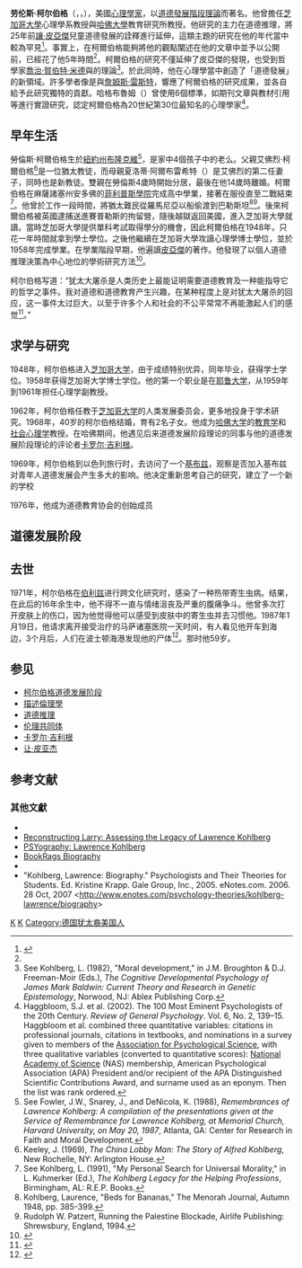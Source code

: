 {{Infobox scientist
| name          = 劳伦斯·柯尔伯格
| birth_date    = {{birth date|1927|10|25|df=y}}
| birth_place   = 美國紐約[[布隆克維|布隆克維]]
| death_date    = {{death date and age|1987|1|19|1927|10|25|df=y}}
| death_place   = 美國麻薩諸塞州[[溫斯羅普|溫斯羅普]]
| death_cause   = [[自殺|自殺]]
| occupation    = 心理學家 
| nationality   = 美國
| known_for     = [[柯爾伯格道德發展階段|柯爾伯格道德發展階段]]
| alma_mater    = 芝加哥大學（一年得到學士學位）
}}
'''劳伦斯·柯尔伯格'''（{{lang-en|Lawrence Kohlberg}}，{{IPAc-en|ˈ|k|oʊ|l|b|ər|g}}，{{bd|1927年|10月25日|1987年|1月19日}}），美國[[心理學家|心理學家]]，以[[柯爾伯格道德發展階段|道德發展階段理論]]而著名。他曾擔任[[芝加哥大學|芝加哥大學]]心理學系教授與[[哈佛大學|哈佛大學]]教育研究所教授。他研究的主力在道德推理，將25年前[[讓·皮亞傑|讓·皮亞傑]]兒童道德發展的詮釋進行延伸，這類主題的研究在他的年代當中較為罕見<ref name=AmePsy1>{{cite journal|last=Rest|first=James|author2=Clark Power |author3=Mary Brabeck |title=Lawrence Kohlberg (1927–1987)|journal=American Psychologist|date=May 1988|volume=43|series=5|pages=399–400|doi=10.1037/h0091958|url=http://journals2.scholarsportal.info.myaccess.library.utoronto.ca/tmp/2381564087173948650.pdf| accessdate=9 April 2012}}</ref>。事實上，在柯爾伯格能夠將他的觀點闡述在他的文章中並予以公開前，已經花了他5年時間<ref name=AmePsy1/>。柯爾伯格的研究不僅延伸了皮亞傑的發現，也受到哲學家[[喬治·賀伯特·米德|喬治·賀伯特·米德]]與{{link-en|詹姆斯·馬克·鮑德溫|James Mark Baldwin}}的理論<ref>See Kohlberg, L. (1982), "Moral development," in J.M. Broughton & D.J. Freeman-Moir (Eds.), ''The Cognitive Developmental Psychology of James Mark Baldwin: Current Theory and Research in Genetic Epistemology'', Norwood, NJ: Ablex Publishing Corp.</ref>。於此同時，他在心理學當中創造了「道德發展」的新領域。許多學者像是{{link-en|艾略特·圖列爾|Elliot Turiel}}與[[詹姆斯·雷斯特|詹姆斯·雷斯特]]，響應了柯爾伯格的研究成果，並各自給予此研究獨特的貢獻。哈格布魯姆（{{lang|en|Haggbloom}}）曾使用6個標準，如期刊文章與教材引用等進行實證研究，認定柯爾伯格為20世紀第30位最知名的心理學家<ref>Haggbloom, S.J. et al. (2002). The 100 Most Eminent Psychologists of the 20th Century. ''Review of General Psychology''. Vol. 6, No. 2, 139–15. Haggbloom et al. combined three quantitative variables: citations in professional journals, citations in textbooks, and nominations in a survey given to members of the [[Association_for_Psychological_Science|Association for Psychological Science]], with three qualitative variables (converted to quantitative scores): [[National_Academy_of_Science|National Academy of Science]] (NAS) membership, American Psychological Association (APA) President and/or recipient of the APA Distinguished Scientific Contributions Award, and surname used as an eponym. Then the list was rank ordered.</ref>。

== 早年生活 ==
勞倫斯·柯爾伯格生於[[紐約州|紐約州]][[布隆克維|布隆克維]]<ref>See Fowler, J.W., Snarey, J., and DeNicola, K. (1988), ''Remembrances of Lawrence Kohlberg: A compilation of the presentations given at the Service of Remembrance for Lawrence Kohlberg, at Memorial Church, Harvard University, on May 20, 1987'', Atlanta, GA: Center for Research in Faith and Moral Development.</ref>，是家中4個孩子中的老么。父親艾佛烈·柯爾伯格<ref>Keeley, J. (1969), ''The China Lobby Man: The Story of Alfred Kohlberg'', New Rochelle, NY: Arlington House.</ref>是一位猶太教徒，而母親夏洛蒂·阿爾布雷希特（{{lang|en|Charlotte Albrecht}}）是艾佛烈的第二任妻子，同時也是新教徒。雙親在勞倫斯4歲時開始分居，最後在他14歲時離婚。柯爾伯格在麻薩諸塞州安多佛的[[菲利普斯學院|菲利普斯學院]]完成高中學業，接著在{{link-en|美國商船隊|United States Merchant Marine}}服役直至二戰結束<ref>See Kohlberg, L. (1991), "My Personal Search for Universal Morality," in L. Kuhmerker (Ed.), ''The Kohlberg Legacy for the Helping Professions'', Birmingham, AL: R.E.P. Books.</ref>。他曾於{{link-en|哈伽拿|Haganah}}工作一段時間，將猶太難民從羅馬尼亞以船偷渡到巴勒斯坦<ref>Kohlberg, Laurence, "Beds for Bananas," The Menorah Journal, Autumn 1948, pp. 385-399.</ref><ref>Rudolph W. Patzert, Running the Palestine Blockade, Airlife Publishing: Shrewsbury, England, 1994.</ref>。後來柯爾伯格被英國逮捕送進賽普勒斯的拘留營，隨後越獄返回美國，進入芝加哥大學就讀。當時芝加哥大學提供單科考試取得學分的機會，因此柯爾伯格在1948年，只花一年時間就拿到學士學位。之後他繼續在芝加哥大學攻讀心理學博士學位，並於1958年完成學業。在學業階段早期，他遍讀[[讓·皮亞傑|皮亞傑]]的著作。他發現了以個人道德推理決策為中心地位的學術研究方法<ref>{{cite journal|last=Rest|first=James|author2=Power, Clark |author3=Brabeck, Mary |title=Lawrence Kohlberg (1927–1987).|journal=American Psychologist|date=May 1988|volume=43|issue=5|pages=399–400|doi=10.1037/h0091958|url=http://psycnet.apa.org/journals/amp/43/5/399/}}</ref>。

柯尔伯格写道：“犹太大屠杀是人类历史上最能证明需要道德教育及一种能指导它的哲学之事件。我对道德和道德教育产生兴趣，在某种程度上是对犹太大屠杀的回应，这一事件太过巨大，以至于许多个人和社会的不公平常常不再能激起人们的感觉<ref name="Kohlberg">{{cite book | last=Kohlberg| first= Lawrence | title=The Philosophy of Moral Development. Moral Stages and the Idea of Justice | edition=1st  | publisher= Cambridge etc.: Harper & Row, p. 407 | year=1981 |isbn=0-06-064760-4 }}</ref>。”

== 求学与研究 ==

1948年，柯尔伯格进入[[芝加哥大学|芝加哥大学]]，由于成绩特别优异，同年毕业，获得学士学位。1958年获得芝加哥大学博士学位。他的第一个职业是在[[耶鲁大学|耶鲁大学]]，从1959年到1961年担任心理学副教授。

1962年，柯尔伯格任教于[[芝加哥大学|芝加哥大学]]的人类发展委员会，更多地投身于学术研究。1968年，40岁的柯尔伯格结婚，育有2名子女。他成为[[哈佛大学|哈佛大学]]的[[教育学|教育学]]和[[社会心理学|社会心理学]]教授。在哈佛期间，他遇见后来道德发展阶段理论的同事与他的道德发展阶段理论的评论者[[卡罗尔·吉利根|卡罗尔·吉利根]]。

1969年，柯尔伯格到以色列旅行时，去访问了一个[[基布兹|基布兹]]，观察是否加入基布兹对青年人道德发展会产生多大的影响。他决定重新思考自己的研究，建立了一个新的学校<!-- [[the_Cluster_School|the Cluster School]] within [[Cambridge_Rindge_and_Latin|Cambridge Rindge and Latin]]中学。The Cluster School ran as a '[[just_community|just community]]' where 学生们彼此建立起a basic and trustworthy的关系，用[[民主|民主]]的方式做出学校所有的决定。Armed with this model 他在其他学校，甚至在一所监狱，开始了类似的“伦理共同体”。There are numerous just communities nationwide under the umbrella of The National Federation for Just Communities, using this model to work towards inclusiveness.-->

1976年，他成为道德教育协会的创始成员<!-- which began presenting an annual Kohlberg Memorial Lecture in 1988. The lecture is published in the AME ''Journal of Moral Education''. -->

== 道德发展阶段 ==
{{main|柯尔伯格道德发展阶段}}
<!-- In his 1958 dissertation, Kohlberg wrote what are now known as [[柯尔伯格道德发展阶段|柯尔伯格道德发展阶段]].<ref name="dissertation">{{cite journal | last=Kohlberg | first=Lawrence | title=The Development of Modes of Thinking and Choices in Years 10 to 16 | journal=Ph. D. Dissertation, University of Chicago | year=1958 }}</ref> These stages are planes of moral adequacy conceived to explain the development of [[moral_reasoning|moral reasoning]]. Created while studying psychology at the University of Chicago, the theory was inspired by the work of [[Jean_Piaget|Jean Piaget]] and a fascination with children's reactions to [[moral_dilemma|moral dilemma]]s.<ref name="Crain">{{cite book | last=Crain | first=William C. | title=Theories of Development | edition=2Rev | url=http://faculty.plts.edu/gpence/html/kohlberg.htm | publisher=Prentice-Hall | year=1985 | isbn=0-13-913617-7 | access-date=2007-08-07 | archive-url=https://web.archive.org/web/20111004152005/http://faculty.plts.edu/gpence/html/kohlberg.htm | archive-date=2011-10-04 | dead-url=yes }}</ref> -->

<!-- His [[theory|theory]] holds that moral reasoning, which is the basis for [[ethical|ethical]] behavior, has six identifiable developmental [[constructivism_(learning_theory)|constructive]] stages - each more adequate at responding to moral dilemmas than the last.<ref name="higheststage" /> In studying these, Kohlberg followed the development of moral judgment far beyond the ages originally studied earlier by Piaget,<ref name="piaget">{{cite book | last=Piaget | first=Jean | title=The Moral Judgment of the Child | publisher=Kegan Paul, Trench, Trubner and Co. | location=London | year=1932 |isbn=0-02-925240-7 }}</ref> who also claimed that logic and morality develop through constructive stages.<ref name="higheststage">{{cite journal | last=Kohlberg | first=Lawrence | title=The Claim to Moral Adequacy of a Highest Stage of Moral Judgment | journal=Journal of Philosophy | volume=70 | year=1973 | pages=630–646 | doi=10.2307/2025030 }}</ref>  Expanding considerably upon this groundwork, it was determined that the process of moral development was principally concerned with [[justice|justice]] and that its development continued throughout the [[lifespan|lifespan]],<ref name="dissertation" /> even spawning dialogue of philosophical implications of such research.<ref name="philmoral">{{cite book |last=Kohlberg |first=Lawrence |title= Essays on Moral Development, Vol. I: The Philosophy of Moral Development |publisher=Harper & Row |location=San Francisco, CA |year=1981 |isbn=0-06-064760-4 }}</ref><ref name="KohlLevineHewer">{{cite book | last=Kohlberg | first=Lawrence | authorlink=Lawrence Kohlberg | coauthors=Charles Levine, Alexandra Hewer | title=Moral stages : a current formulation and a response to critics | url=https://archive.org/details/moralstagescurre0000kohl | publisher=Karger | location=Basel, NY | year=1983 |isbn=3-8055-3716-6}}</ref> -->

<!-- Kohlberg studied moral reasoning by presenting subjects with [[moral_dilemmas|moral dilemmas]]. He would then categorize and classify the reasoning used in the responses, into one of six distinct stages, grouped into three levels: pre-conventional, conventional and post-conventional.<ref name="istoought">{{cite book |last=Kohlberg |first=Lawrence |title= From ''Is'' to ''Ought'': How to Commit the Naturalistic Fallacy and Get Away with It in the Study of Moral Development |publisher=Academic Press |location=New York |year=1971 }}</ref><ref name="moralization">{{cite book |last=Kohlberg |first=Lawrence | coauthors=T. Lickona, ed. |title=Moral Development and Behavior: Theory, Research and Social Issues |publisher=Rinehart and Winston |location=Holt, NY |year=1976 |chapter= Moral stages and moralization: The cognitive-developmental approach }}</ref><ref name="measurement">{{cite book |last=Colby |first=Anne | coauthors=Kohlberg, L. |title=The Measurement of Moral Judgment Vol. 2: Standard Issue Scoring Manual |publisher=Cambridge University Press |year=1987 | isbn=0-521-24447-1}}</ref> Each level contains two stages. These stages heavily influenced others and has been utilized by others like [[James_Rest|James Rest]] in making the ''[[Defining_Issues_Test|Defining Issues Test]]'' in 1979.<ref name="judgingmoralissues">{{cite book |last=Rest |first=James |authorlink=James Rest |title=Development in Judging Moral Issues |year=1979 |publisher=University of Minnesota Press |isbn=0-8166-0891-1 }}</ref> -->

== 去世 ==

1971年，柯尔伯格在[[伯利兹|伯利兹]]进行跨文化研究时，感染了一种热带寄生虫病。结果，在此后的16年余生中，他不得不一直与情绪沮丧及严重的腹痛争斗。他曾多次打开​​皮肤上的伤口，因为他觉得他可以感受到皮肤中的寄生虫并去习惯他。1987年1月19日，他请求离开接受治疗的马萨诸塞医院一天时间，有人看见他开车到海边，3个月后，人们在波士顿海港发现他的尸体<ref>{{Cite web |url=http://gseweb.harvard.edu/news/features/larry10012000_page6.html |title=存档副本 |accessdate=2009-05-28 |archive-date=2009-08-30 |archive-url=https://web.archive.org/web/20090830053751/http://gseweb.harvard.edu/news/features/larry10012000_page6.html |dead-url=no }}</ref>。那时他59岁。

== 参见 ==
* [[柯尔伯格道德发展阶段|柯尔伯格道德发展阶段]]
* [[描述倫理學|描述倫理學]]
* [[道德推理|道德推理]]
* [[伦理共同体|伦理共同体]]
* [[卡罗尔·吉利根|卡罗尔·吉利根]]
* [[让·皮亚杰|让·皮亚杰]]

== 参考文献 ==
{{reflist}}

===其他文獻===
* {{cite book |last=Crain |first=William C. |title=Theories of Development |edition=2Rev Ed |url=http://faculty.plts.edu/gpence/html/kohlberg.htm |publisher=Prentice-Hall |year=1985 |id=ISBN 978-0-13-913617-7 |deadurl=yes |archiveurl=https://web.archive.org/web/20111004152005/http://faculty.plts.edu/gpence/html/kohlberg.htm |archivedate=2011-10-04 |access-date=2007-08-07 }}
* [http://gseweb.harvard.edu/news/features/larry10012000_page1.html Reconstructing Larry: Assessing the Legacy of Lawrence Kohlberg]{{Wayback|url=http://gseweb.harvard.edu/news/features/larry10012000_page1.html |date=20101029054956 }}
* [https://web.archive.org/web/20060509015953/http://faculty.frostburg.edu/mbradley/psyography/kohlberg.html PSYography: Lawrence Kohlberg]
* [http://www.bookrags.com/biography/lawrence-kohlberg-soc/ BookRags Biography]{{Wayback|url=http://www.bookrags.com/biography/lawrence-kohlberg-soc/ |date=20201121210748 }}
* {{cite book | last=Munsey | first=Brenda ed. | title=Moral Development, Moral Education, and Kohlberg | url=https://archive.org/details/moraldevelopment0000unse_i3a0 | publisher=Religious Education Press | year=1980 | isbn=0-8913-5020-9}}
* "Kohlberg, Lawrence: Biography." Psychologists and Their Theories for Students. Ed. Kristine Krapp. Gale Group, Inc., 2005. eNotes.com. 2006. 28 Oct, 2007 <http://www.enotes.com/psychology-theories/kohlberg-lawrence/biography{{Wayback|url=http://www.enotes.com/psychology-theories/kohlberg-lawrence/biography |date=20100124032634 }}>

{{Authority control}}
[[Category:美国心理学家|K]]
[[Category:芝加哥大學校友|K]]
[[Category:德国犹太裔美国人|Category:德国犹太裔美国人]]